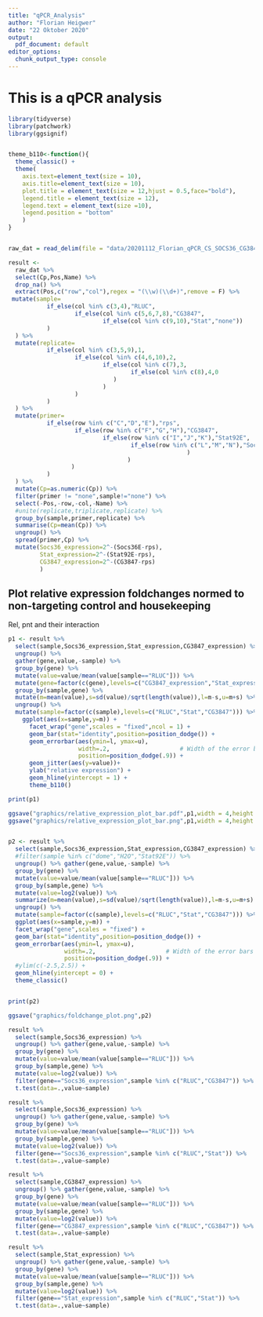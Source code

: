 ```yaml
---
title: "qPCR_Analysis"
author: "Florian Heigwer"
date: "22 Oktober 2020"
output:
  pdf_document: default
editor_options: 
  chunk_output_type: console
---
```

#

# This is a qPCR analysis

```r

library(tidyverse)
library(patchwork)
library(ggsignif)


theme_b110<-function(){
  theme_classic() +
  theme(
    axis.text=element_text(size = 10), 
    axis.title=element_text(size = 10),
    plot.title = element_text(size = 12,hjust = 0.5,face="bold"),
    legend.title = element_text(size = 12),
    legend.text = element_text(size =10),
    legend.position = "bottom"
    )
}


raw_dat = read_delim(file = "data/20201112_Florian_qPCR_CS_SOCS36_CG3847_Stat_mod.txt",delim = "\t")

result <- 
  raw_dat %>% 
  select(Cp,Pos,Name) %>% 
  drop_na() %>% 
  extract(Pos,c("row","col"),regex = "(\\w)(\\d+)",remove = F) %>% 
 mutate(sample=
           if_else(col %in% c(3,4),"RLUC",
                   if_else(col %in% c(5,6,7,8),"CG3847",
                           if_else(col %in% c(9,10),"Stat","none"))
           )
  ) %>%
  mutate(replicate=
           if_else(col %in% c(3,5,9),1,
                   if_else(col %in% c(4,6,10),2,
                           if_else(col %in% c(7),3, 
                                   if_else(col %in% c(8),4,0
                              )
                           )
                   )
           )
  ) %>%
  mutate(primer= 
           if_else(row %in% c("C","D","E"),"rps",
                   if_else(row %in% c("F","G","H"),"CG3847",
                           if_else(row %in% c("I","J","K"),"Stat92E",
                                   if_else(row %in% c("L","M","N"),"Socs36E","none"
                                                   )
                                  )
                  )
           )
  ) %>%
  mutate(Cp=as.numeric(Cp)) %>%
  filter(primer != "none",sample!="none") %>%
  select(-Pos,-row,-col,-Name) %>%
  #unite(replicate,triplicate,replicate) %>%
  group_by(sample,primer,replicate) %>%
  summarise(Cp=mean(Cp)) %>%
  ungroup() %>%
  spread(primer,Cp) %>%
  mutate(Socs36_expression=2^-(Socs36E-rps),
         Stat_expression=2^-(Stat92E-rps),
         CG3847_expression=2^-(CG3847-rps)
         )

```

## Plot relative expression foldchanges normed to non-targeting control and housekeeping

Rel, pnt and their interaction

```r

p1 <- result %>% 
  select(sample,Socs36_expression,Stat_expression,CG3847_expression) %>% 
  ungroup() %>% 
  gather(gene,value,-sample) %>% 
  group_by(gene) %>% 
  mutate(value=value/mean(value[sample=="RLUC"])) %>%
  mutate(gene=factor(c(gene),levels=c("CG3847_expression","Stat_expression","Socs36_expression"))) %>%
  group_by(sample,gene) %>%
  mutate(m=mean(value),s=sd(value)/sqrt(length(value)),l=m-s,u=m+s) %>%
  ungroup() %>% 
  mutate(sample=factor(c(sample),levels=c("RLUC","Stat","CG3847"))) %>%
    ggplot(aes(x=sample,y=m)) + 
      facet_wrap("gene",scales = "fixed",ncol = 1) + 
      geom_bar(stat="identity",position=position_dodge()) +
      geom_errorbar(aes(ymin=l, ymax=u),
                    width=.2,                    # Width of the error bars
                    position=position_dodge(.9)) +
      geom_jitter(aes(y=value))+
      ylab("relative expression") +
      geom_hline(yintercept = 1) +
      theme_b110()

print(p1)

ggsave("graphics/relative_expression_plot_bar.pdf",p1,width = 4,height = 10)
ggsave("graphics/relative_expression_plot_bar.png",p1,width = 4,height = 10)


p2 <- result %>% 
  select(sample,Socs36_expression,Stat_expression,CG3847_expression) %>% 
  #filter(sample %in% c("dome","H2O","Stat92E")) %>%
  ungroup() %>% gather(gene,value,-sample) %>% 
  group_by(gene) %>% 
  mutate(value=value/mean(value[sample=="RLUC"])) %>%
  group_by(sample,gene) %>%
  mutate(value=log2(value)) %>%
  summarize(m=mean(value),s=sd(value)/sqrt(length(value)),l=m-s,u=m+s) %>%
  ungroup() %>%
  mutate(sample=factor(c(sample),levels=c("RLUC","Stat","CG3847"))) %>%
  ggplot(aes(x=sample,y=m)) + 
  facet_wrap("gene",scales = "fixed") + 
  geom_bar(stat="identity",position=position_dodge()) +
  geom_errorbar(aes(ymin=l, ymax=u),
                width=.2,                    # Width of the error bars
                position=position_dodge(.9)) +
  #ylim(c(-2.5,2.5)) + 
  geom_hline(yintercept = 0) +
  theme_classic()


print(p2)

ggsave("graphics/foldchange_plot.png",p2)

result %>% 
  select(sample,Socs36_expression) %>% 
  ungroup() %>% gather(gene,value,-sample) %>% 
  group_by(gene) %>% 
  mutate(value=value/mean(value[sample=="RLUC"])) %>%
  group_by(sample,gene) %>%
  mutate(value=log2(value)) %>% 
  filter(gene=="Socs36_expression",sample %in% c("RLUC","CG3847")) %>%
  t.test(data=.,value~sample)

result %>% 
  select(sample,Socs36_expression) %>% 
  ungroup() %>% gather(gene,value,-sample) %>% 
  group_by(gene) %>% 
  mutate(value=value/mean(value[sample=="RLUC"])) %>%
  group_by(sample,gene) %>%
  mutate(value=log2(value)) %>% 
  filter(gene=="Socs36_expression",sample %in% c("RLUC","Stat")) %>%
  t.test(data=.,value~sample)

result %>% 
  select(sample,CG3847_expression) %>% 
  ungroup() %>% gather(gene,value,-sample) %>% 
  group_by(gene) %>% 
  mutate(value=value/mean(value[sample=="RLUC"])) %>%
  group_by(sample,gene) %>%
  mutate(value=log2(value)) %>% 
  filter(gene=="CG3847_expression",sample %in% c("RLUC","CG3847")) %>%
  t.test(data=.,value~sample)

result %>% 
  select(sample,Stat_expression) %>% 
  ungroup() %>% gather(gene,value,-sample) %>% 
  group_by(gene) %>% 
  mutate(value=value/mean(value[sample=="RLUC"])) %>%
  group_by(sample,gene) %>%
  mutate(value=log2(value)) %>% 
  filter(gene=="Stat_expression",sample %in% c("RLUC","Stat")) %>%
  t.test(data=.,value~sample)
```

